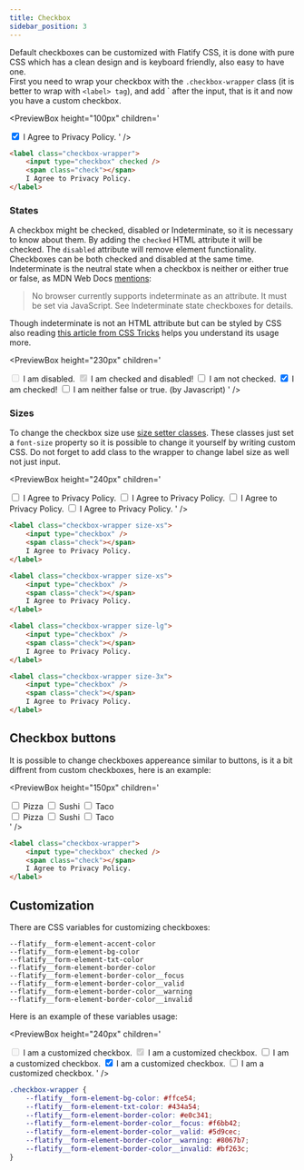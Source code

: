 ```yaml
---
title: Checkbox
sidebar_position: 3
---
```



Default checkboxes can be customized with Flatify CSS, it is done with pure CSS which has a clean design and is keyboard friendly, also easy to have one.  
First you need to wrap your checkbox with the `.checkbox-wrapper` class (it is better to wrap with `<label> tag`), and add `<span class="check"></span> after the input, that is it and now you have a custom checkbox.

<PreviewBox
	height="100px"
	children='<!DOCTYPE html>
<html lang="en">
	<head>
		<meta charset="UTF-8" />
		<meta http-equiv="X-UA-Compatible" content="IE=edge" />
		<meta name="viewport" content="width=device-width, initial-scale=1.0" />
		<link rel="stylesheet" href="https://raw.githack.com/amir2mi/FlatifyCSS/master/dist/css/flatify-min.css" />
		<title>Checkboxes</title>
	</head>
	<body>
		<label class="checkbox-wrapper">
			<input type="checkbox" checked/>
			<span class="check"></span>
			I Agree to Privacy Policy.
		</label>
    </body>
</html>'
/>

```html {3} title="index.html"
<label class="checkbox-wrapper">
	<input type="checkbox" checked />
	<span class="check"></span>
	I Agree to Privacy Policy.
</label>
```

### States

A checkbox might be checked, disabled or Indeterminate, so it is necessary to know about them. By adding the `checked` HTML attribute it will be checked. The `disabled` attribute will remove element functionality. Checkboxes can be both checked and disabled at the same time.  
Indeterminate is the neutral state when a checkbox is neither or either true or false, as MDN Web Docs [mentions](https://developer.mozilla.org/en-US/docs/Web/HTML/Element/input/checkbox#indeterminate_state_checkboxes):

<blockquote>
	No browser currently supports indeterminate as an attribute. It must be set via JavaScript. See Indeterminate state
	checkboxes for details.
</blockquote>

Though indeterminate is not an HTML attribute but can be styled by CSS also reading [this article from CSS Tricks](https://css-tricks.com/indeterminate-checkboxes/)
helps you understand its usage more.

<PreviewBox
	height="230px"
	children='<!DOCTYPE html>
<html lang="en">
	<head>
		<meta charset="UTF-8" />
		<meta http-equiv="X-UA-Compatible" content="IE=edge" />
		<meta name="viewport" content="width=device-width, initial-scale=1.0" />
		<link rel="stylesheet" href="https://raw.githack.com/amir2mi/FlatifyCSS/master/dist/css/flatify-min.css" />
		<title>Checkboxes</title>
	</head>
	<body>
		<label class="checkbox-wrapper">
			<input type="checkbox" disabled />
			<span class="check"></span>
			I am disabled.
		</label>
		<label class="checkbox-wrapper">
			<input type="checkbox" checked disabled/>
			<span class="check"></span>
			I am checked and disabled!
		</label>
    	<label class="checkbox-wrapper">
    		<input type="checkbox" />
    		<span class="check"></span>
    		I am not checked.
    	</label>
    	<label class="checkbox-wrapper">
    		<input type="checkbox" checked/>
    		<span class="check"></span>
    		I am checked!
    	</label>
    	<label class="checkbox-wrapper">
    		<input type="checkbox" class="indeterminate-checkbox" />
    		<span class="check"></span>
    		I am neither false or true. (by Javascript)
    	</label>
    </body>
    <script>
    	document.querySelector(".indeterminate-checkbox").indeterminate = true;
    </script>
</html>'
/>

### Sizes

To change the checkbox size use [size setter classes](/docs/helpers/size-setters).
These classes just set a `font-size` property so it is possible to change it yourself by writing custom CSS. Do not forget to add class to the wrapper to change label size as well not just input.

<PreviewBox
	height="240px"
	children='<!DOCTYPE html>
<html lang="en">
	<head>
		<meta charset="UTF-8" />
		<meta http-equiv="X-UA-Compatible" content="IE=edge" />
		<meta name="viewport" content="width=device-width, initial-scale=1.0" />
		<link rel="stylesheet" href="https://raw.githack.com/amir2mi/FlatifyCSS/master/dist/css/flatify-min.css" />
		<title>Checkboxes</title>
	</head>
	<body>
		<label class="checkbox-wrapper size-xs" style="width: 100%">
			<input type="checkbox" />
			<span class="check"></span>
			I Agree to Privacy Policy.
		</label>
		<label class="checkbox-wrapper" style="width: 100%">
			<input type="checkbox" />
			<span class="check"></span>
			I Agree to Privacy Policy.
		</label>
		<label class="checkbox-wrapper size-lg" style="width: 100%">
			<input type="checkbox" />
			<span class="check"></span>
			I Agree to Privacy Policy.
		</label>
		<label class="checkbox-wrapper size-3x" style="width: 100%">
			<input type="checkbox" />
			<span class="check"></span>
			I Agree to Privacy Policy.
		</label>
    </body>
</html>'
/>

```html title="index.html"
<label class="checkbox-wrapper size-xs">
	<input type="checkbox" />
	<span class="check"></span>
	I Agree to Privacy Policy.
</label>

<label class="checkbox-wrapper size-xs">
	<input type="checkbox" />
	<span class="check"></span>
	I Agree to Privacy Policy.
</label>

<label class="checkbox-wrapper size-lg">
	<input type="checkbox" />
	<span class="check"></span>
	I Agree to Privacy Policy.
</label>

<label class="checkbox-wrapper size-3x">
	<input type="checkbox" />
	<span class="check"></span>
	I Agree to Privacy Policy.
</label>
```

## Checkbox buttons

It is possible to change checkboxes appereance similar to buttons, is it a bit diffrent from custom checkboxes, here is an example:

<PreviewBox
	height="150px"
	children='<!DOCTYPE html>
<html lang="en">
	<head>
		<meta charset="UTF-8" />
		<meta http-equiv="X-UA-Compatible" content="IE=edge" />
		<meta name="viewport" content="width=device-width, initial-scale=1.0" />
		<link rel="stylesheet" href="https://raw.githack.com/amir2mi/FlatifyCSS/master/dist/css/flatify-min.css" />
		<title>Checkboxes</title>
	</head>
	<body>
		<div class="flex-center">
			<input id="my-checkbox-button1" class="checkbox-button" type="checkbox" 	name="checkbox-button" />
			<label for="my-checkbox-button1" class="button style-blue">Pizza</label>
			<input id="my-checkbox-button2" class="checkbox-button" type="checkbox" 	name="checkbox-button" />
			<label for="my-checkbox-button2" class="button style-red">Sushi</label>
			<input id="my-checkbox-button3" class="checkbox-button" type="checkbox" 	name="checkbox-button" />
			<label for="my-checkbox-button3" class="button style-green">Taco</label>
		</div>
		<div class="flex-center">
			<input id="my-checkbox-button4" class="checkbox-button" type="checkbox" 	name="checkbox-button" />
			<label for="my-checkbox-button4" class="button outline style-blue">Pizza</label>
			<input id="my-checkbox-button5" class="checkbox-button" type="checkbox" 	name="checkbox-button" />
			<label for="my-checkbox-button5" class="button outline style-red">Sushi</label>
			<input id="my-checkbox-button6" class="checkbox-button" type="checkbox" 	name="checkbox-button" />
			<label for="my-checkbox-button6" class="button outline style-green">Taco</label>
		</div>
    </body>

</html>'
/>

```html {3} title="index.html"
<label class="checkbox-wrapper">
	<input type="checkbox" checked />
	<span class="check"></span>
	I Agree to Privacy Policy.
</label>
```

## Customization

There are CSS variables for customizing checkboxes:

`--flatify__form-element-accent-color`  
`--flatify__form-element-bg-color`  
`--flatify__form-element-txt-color`  
`--flatify__form-element-border-color`  
`--flatify__form-element-border-color__focus`  
`--flatify__form-element-border-color__valid`  
`--flatify__form-element-border-color__warning`  
`--flatify__form-element-border-color__invalid`

Here is an example of these variables usage:

<PreviewBox
	height="240px"
	children='<!DOCTYPE html>
<html lang="en">
	<head>
		<meta charset="UTF-8" />
		<meta http-equiv="X-UA-Compatible" content="IE=edge" />
		<meta name="viewport" content="width=device-width, initial-scale=1.0" />
		<link rel="stylesheet" href="https://raw.githack.com/amir2mi/FlatifyCSS/master/dist/css/flatify-min.css" />
		<title>Inputs</title>
		<style>
			.checkbox-wrapper{
				--flatify__form-element-bg-color: #FFCE54;
				--flatify__form-element-txt-color: #434A54;
				--flatify__form-element-border-color: #E0C341;
				--flatify__form-element-border-color__focus: #F6BB42;
				--flatify__form-element-border-color__valid: #5D9CEC;
				--flatify__form-element-border-color__warning: #8067B7;
				--flatify__form-element-border-color__invalid: #BF263C;
			}
		</style>
	</head>
		<body>
		<label class="checkbox-wrapper">
			<input type="checkbox" disabled />
			<span class="check"></span>
			I am a customized checkbox.
		</label>
		<label class="checkbox-wrapper">
			<input type="checkbox" checked disabled/>
			<span class="check"></span>
			I am a customized checkbox.
		</label>
    	<label class="checkbox-wrapper">
    		<input type="checkbox" />
    		<span class="check"></span>
    		I am a customized checkbox.
    	</label>
    	<label class="checkbox-wrapper">
    		<input type="checkbox" checked/>
    		<span class="check"></span>
    		I am a customized checkbox.
    	</label>
    	<label class="checkbox-wrapper">
    		<input type="checkbox" class="indeterminate-checkbox" />
    		<span class="check"></span>
    		I am a customized checkbox.
    	</label>
    </body>
    <script>
    	document.querySelector(".indeterminate-checkbox").indeterminate = true;
    </script>
</html>'
/>

```css title="style.css"
.checkbox-wrapper {
	--flatify__form-element-bg-color: #ffce54;
	--flatify__form-element-txt-color: #434a54;
	--flatify__form-element-border-color: #e0c341;
	--flatify__form-element-border-color__focus: #f6bb42;
	--flatify__form-element-border-color__valid: #5d9cec;
	--flatify__form-element-border-color__warning: #8067b7;
	--flatify__form-element-border-color__invalid: #bf263c;
}
```
